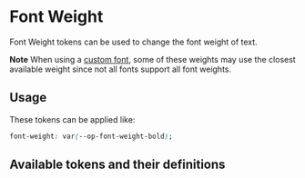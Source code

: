 
<Meta title="Tokens/Typography/Font Weight" />

# Font Weight

Font Weight tokens can be used to change the font weight of text.

**Note** When using a [custom font](?path=/docs/tokens-typography-font-family--docs#custom-font), some of these weights may use the closest available weight since not all fonts support all font weights.

## Usage

These tokens can be applied like:

```css
font-weight: var(--op-font-weight-bold);
```

## Available tokens and their definitions

<DesignTokenDocBlock categoryName="Font Weight" viewType="card" />
